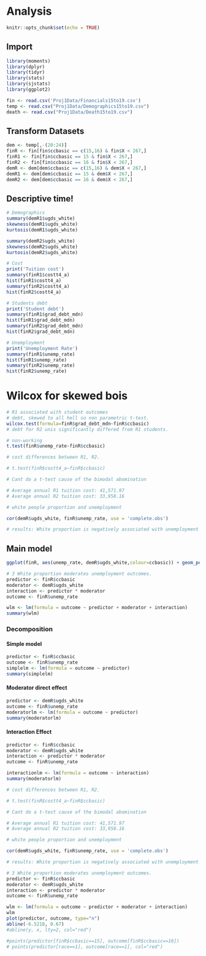 # Analysis {#analysis}

```r
knitr::opts_chunk$set(echo = TRUE)
```

## Import
```r
library(moments)
library(dplyr)
library(tidyr)
library(stats)
library(sjstats)
library(ggplot2)
```

```r
fin <- read.csv('Proj1Data/Financials15to19.csv')
temp <- read.csv("Proj1Data/Demographics15to19.csv")
death <- read.csv("Proj1Data/Death15to19.csv")
```

## Transform Datasets
```r
dem <- temp[,-(20:24)]
finR <- fin[fin$ccbasic == c(15,16) & fin$X < 267,]
finR1 <- fin[fin$ccbasic == 15 & fin$X < 267,]
finR2 <- fin[fin$ccbasic == 16 & fin$X < 267,]
demR <- dem[dem$ccbasic == c(15,16) & dem$X < 267,]
demR1 <- dem[dem$ccbasic == 15 & dem$X < 267,]
demR2 <- dem[dem$ccbasic == 16 & dem$X < 267,]
```

## Descriptive time!
```r
# Demographics
summary(demR1$ugds_white)
skewness(demR1$ugds_white)
kurtosis(demR1$ugds_white)

summary(demR2$ugds_white)
skewness(demR2$ugds_white)
kurtosis(demR2$ugds_white)

# Cost
print('Tuition cost')
summary(finR1$costt4_a)
hist(finR1$costt4_a)
summary(finR2$costt4_a)
hist(finR2$costt4_a)

# Students debt
print('Student debt')
summary(finR1$grad_debt_mdn)
hist(finR1$grad_debt_mdn)
summary(finR2$grad_debt_mdn)
hist(finR2$grad_debt_mdn)

# Unemployment
print('Unemployment Rate')
summary(finR1$unemp_rate)
hist(finR1$unemp_rate)
summary(finR2$unemp_rate)
hist(finR2$unemp_rate)
```

# Wilcox for skewed bois
```r
# R1 associated with student outcomes
# debt, skewed to all hell so non parametric t-test.  
wilcox.test(formula=finR$grad_debt_mdn~finR$ccbasic)
# debt for R2 unis significantly differed from R1 students.

# non-working
t.test(finR$unemp_rate~finR$ccbasic)
```

```r
# cost differences between R1, R2.

# t.test(finR$costt4_a~finR$ccbasic)

# Cant do a t-test cause of the bimodal abomination

# Average annual R1 tuition cost: 41,571.97
# Average annual R2 tuition cost: 33,958.16
```

```r
# white people proportion and unemployment

cor(demR$ugds_white, finR$unemp_rate, use = 'complete.obs')

# results: White proportion is negatively associated with unemployment (r = -0.49)
```

## Main model
```r
ggplot(finR, aes(unemp_rate, demR$ugds_white,colour=ccbasic)) + geom_point() + geom_smooth(method = "lm")
```

```r
# 3 White proportion moderates unemployment outcomes. 
predictor <- finR$ccbasic
moderator <- demR$ugds_white
interaction <- predictor * moderator
outcome <- finR$unemp_rate

wlm <- lm(formula = outcome ~ predictor + moderator + interaction)
summary(wlm)
```

### Decomposition

#### Simple model
```r
predictor <- finR$ccbasic
outcome <- finR$unemp_rate
simplelm <- lm(formula = outcome ~ predictor)
summary(simplelm)
```

#### Moderator direct effect
```r
predictor <- demR$ugds_white
outcome <- finR$unemp_rate
moderatorlm <- lm(formula = outcome ~ predictor)
summary(moderatorlm)
```

#### Interaction Effect
```r
predictor <- finR$ccbasic
moderator <- demR$ugds_white
interaction <- predictor * moderator
outcome <- finR$unemp_rate

interactionlm <- lm(formula = outcome ~ interaction)
summary(moderatorlm)
```

```r
# cost differences between R1, R2.

# t.test(finR$costt4_a~finR$ccbasic)

# Cant do a t-test cause of the bimodal abomination

# Average annual R1 tuition cost: 41,571.97
# Average annual R2 tuition cost: 33,958.16
```

```r
# white people proportion and unemployment

cor(demR$ugds_white, finR$unemp_rate, use = 'complete.obs')

# results: White proportion is negatively associated with unemployment (r = -0.49)
```

```r
# 3 White proportion moderates unemployment outcomes. 
predictor <- finR$ccbasic
moderator <- demR$ugds_white
interaction <- predictor * moderator
outcome <- finR$unemp_rate

wlm <- lm(formula = outcome ~ predictor + moderator + interaction)
wlm
plot(predictor, outcome, type="n")
abline(-6.5218, 0.67)
#abline(y, x, lty=2, col="red")

#points(predictor[finR$ccbasic==15], outcome[finR$ccbasic==16])
# points(predictor[race==1], outcome[race==1], col="red")
```
